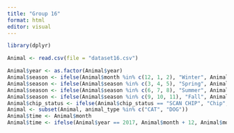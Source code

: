 ```yaml
---
title: "Group 16"
format: html
editor: visual
---
```


```r
library(dplyr)
```

```r
Animal <- read.csv(file = "dataset16.csv")
```

```r
Animal$year <- as.factor(Animal$year)
Animal$season <- ifelse(Animal$month %in% c(12, 1, 2), "Winter", Animal$month)
Animal$season <- ifelse(Animal$season %in% c(3, 4, 5), "Spring", Animal$season)
Animal$season <- ifelse(Animal$season %in% c(6, 7, 8), "Summer", Animal$season)
Animal$season <- ifelse(Animal$season %in% c(9, 10, 11), "Fall", Animal$season)
Animal$chip_status <- ifelse(Animal$chip_status == "SCAN CHIP", "Chip", "No Chip")
Animal <- subset(Animal, animal_type %in% c("CAT", "DOG"))
Animal$time <- Animal$month
Animal$time <- ifelse(Animal$year == 2017, Animal$month + 12, Animal$month)
```
